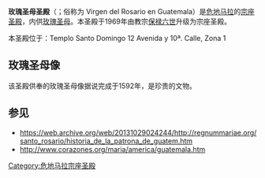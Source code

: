 '''玫瑰圣母圣殿'''（{{lang-es|Basílica Menor de Nuestra Señora del Rosario}}；俗称为 Virgen del Rosario en Guatemala）是[[危地马拉|危地马拉]]的[[宗座圣殿|宗座圣殿]]，内供[[玫瑰圣母|玫瑰圣母]]。本圣殿于1969年由教宗[[保禄六世|保禄六世]]升级为宗座圣殿。

本圣殿位于：Templo Santo Domingo 12 Avenida y 10ª. Calle, Zona 1

==玫瑰圣母像==
该圣殿供奉的玫瑰圣母像据说完成于1592年，是珍贵的文物。

==参见==
*https://web.archive.org/web/20131029024244/http://regnummariae.org/santo_rosario/historia_de_la_patrona_de_guatem.htm
*http://www.corazones.org/maria/america/guatemala.htm {{Wayback|url=http://www.corazones.org/maria/america/guatemala.htm |date=20090216112824 }}

{{Religion-buil-stub}}
[[Category:危地马拉宗座圣殿|Category:危地马拉宗座圣殿]]